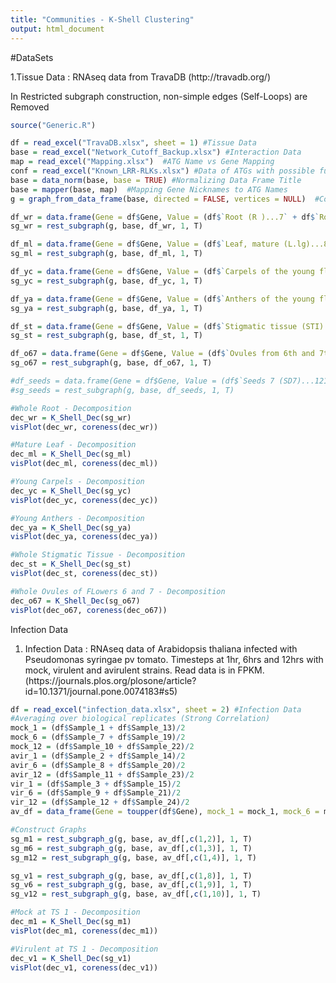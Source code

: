 ---
title: "Communities - K-Shell Clustering"
output: html_document
---

#DataSets

1.Tissue Data : RNAseq data from TravaDB (http://travadb.org/) 

In Restricted subgraph construction, non-simple edges (Self-Loops) are Removed

```{r}
source("Generic.R")

df = read_excel("TravaDB.xlsx", sheet = 1) #Tissue Data 
base = read_excel("Network_Cutoff_Backup.xlsx") #Interaction Data
map = read_excel("Mapping.xlsx")  #ATG Name vs Gene Mapping
conf = read_excel("Known_LRR-RLKs.xlsx") #Data of ATGs with possible funcitionalites (immune) with a confidence level (1 - less confidence, 2 - more confidence)
base = data_norm(base, base = TRUE) #Normalizing Data Frame Title
base = mapper(base, map)  #Mapping Gene Nicknames to ATG Names
g = graph_from_data_frame(base, directed = FALSE, vertices = NULL)  #Constructing Interaction Network using igraph

df_wr = data.frame(Gene = df$Gene, Value = (df$`Root (R )...7` + df$`Root (R )...76`)/2) #Whole Root
sg_wr = rest_subgraph(g, base, df_wr, 1, T)

df_ml = data.frame(Gene = df$Gene, Value = (df$`Leaf, mature (L.lg)...87` + df$`Leaf, mature (L.lg)...18`)/2) # Mature Leaf
sg_ml = rest_subgraph(g, base, df_ml, 1, T)

df_yc = data.frame(Gene = df$Gene, Value = (df$`Carpels of the young flower (F.CA.y)...27` + df$`Carpels of the young flower (F.CA.y)...96`)/2) # Young Carpels
sg_yc = rest_subgraph(g, base, df_yc, 1, T)

df_ya = data.frame(Gene = df$Gene, Value = (df$`Anthers of the young flower (F.AN.y)...28` + df$`Anthers of the young flower (F.AN.y)...97`)/2) # Young Anthers
sg_ya = rest_subgraph(g, base, df_ya, 1, T)

df_st = data.frame(Gene = df$Gene, Value = (df$`Stigmatic tissue (STI)...61` + df$`Stigmatic tissue (STI)...130`)/2) #Stigmatic Tissue
sg_st = rest_subgraph(g, base, df_st, 1, T)

df_o67 = data.frame(Gene = df$Gene, Value = (df$`Ovules from 6th and 7th flowers (OV.y6-7)...60` + df$`Ovules from 6th and 7th flowers (OV.y6-7)...129`)/2) #Ovules of Flowers 6 and 7
sg_o67 = rest_subgraph(g, base, df_o67, 1, T)

#df_seeds = data.frame(Gene = df$Gene, Value = (df$`Seeds 7 (SD7)...121` + df$`Seeds 1 (SD1)...43` + df$`Seeds 3 (SD3)...46` + df$`Seeds 5 (SD5)...49` + df$`Seeds 7 (SD7)...52` + df$`Seeds 1 (SD1)...112` + df$`Seeds 3 (SD3)...115` + df$`Seeds 5 (SD5)...118`)/8) #Seeds 1,3,5,7
#sg_seeds = rest_subgraph(g, base, df_seeds, 1, T)

``` 

```{r}
#Whole Root - Decomposition
dec_wr = K_Shell_Dec(sg_wr)
visPlot(dec_wr, coreness(dec_wr))
```

```{r}
#Mature Leaf - Decomposition
dec_ml = K_Shell_Dec(sg_ml)
visPlot(dec_ml, coreness(dec_ml))
```

```{r}
#Young Carpels - Decomposition
dec_yc = K_Shell_Dec(sg_yc)
visPlot(dec_yc, coreness(dec_yc))
```

```{r}
#Young Anthers - Decomposition
dec_ya = K_Shell_Dec(sg_ya)
visPlot(dec_ya, coreness(dec_ya))
```

```{r}
#Whole Stigmatic Tissue - Decomposition
dec_st = K_Shell_Dec(sg_st)
visPlot(dec_st, coreness(dec_st))
```

```{r}
#Whole Ovules of FLowers 6 and 7 - Decomposition
dec_o67 = K_Shell_Dec(sg_o67)
visPlot(dec_o67, coreness(dec_o67))
```

Infection Data

1. Infection Data : RNAseq data of Arabidopsis thaliana infected with Pseudomonas syringae pv tomato. Timesteps at 1hr, 6hrs and 12hrs with mock, virulent and avirulent strains. Read data is in FPKM. (https://journals.plos.org/plosone/article?id=10.1371/journal.pone.0074183#s5)

```{r}
df = read_excel("infection_data.xlsx", sheet = 2) #Infection Data
#Averaging over biological replicates (Strong Correlation)
mock_1 = (df$Sample_1 + df$Sample_13)/2
mock_6 = (df$Sample_7 + df$Sample_19)/2
mock_12 = (df$Sample_10 + df$Sample_22)/2
avir_1 = (df$Sample_2 + df$Sample_14)/2
avir_6 = (df$Sample_8 + df$Sample_20)/2
avir_12 = (df$Sample_11 + df$Sample_23)/2
vir_1 = (df$Sample_3 + df$Sample_15)/2
vir_6 = (df$Sample_9 + df$Sample_21)/2
vir_12 = (df$Sample_12 + df$Sample_24)/2
av_df = data_frame(Gene = toupper(df$Gene), mock_1 = mock_1, mock_6 = mock_6, mock_12 = mock_12, avir_1 = avir_1, avir_6 = avir_6, avir_12 = avir_12, vir_1 = vir_1, vir_6 = vir_6, vir_12 = vir_12)

#Construct Graphs
sg_m1 = rest_subgraph_g(g, base, av_df[,c(1,2)], 1, T)
sg_m6 = rest_subgraph_g(g, base, av_df[,c(1,3)], 1, T)
sg_m12 = rest_subgraph_g(g, base, av_df[,c(1,4)], 1, T)

sg_v1 = rest_subgraph_g(g, base, av_df[,c(1,8)], 1, T)
sg_v6 = rest_subgraph_g(g, base, av_df[,c(1,9)], 1, T)
sg_v12 = rest_subgraph_g(g, base, av_df[,c(1,10)], 1, T)
```

```{r}
#Mock at TS 1 - Decomposition
dec_m1 = K_Shell_Dec(sg_m1)
visPlot(dec_m1, coreness(dec_m1))
```

```{r}
#Virulent at TS 1 - Decomposition
dec_v1 = K_Shell_Dec(sg_v1)
visPlot(dec_v1, coreness(dec_v1))
```